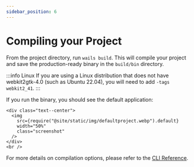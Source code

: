 ```yaml
---
sidebar_position: 6
---
```


# Compiling your Project

From the project directory, run `wails build`.
This will compile your project and save the production-ready binary in the `build/bin` directory.

:::info Linux
If you are using a Linux distribution that does not have webkit2gtk-4.0 (such as Ubuntu 22.04), you will need to add `-tags webkit2_41`.
:::

If you run the binary, you should see the default application:

```mdx-code-block
<div class="text--center">
  <img
    src={require("@site/static/img/defaultproject.webp").default}
    width="50%"
    class="screenshot"
  />
</div>
<br />
```

For more details on compilation options, please refer to the [CLI Reference](../reference/cli.mdx#build).
